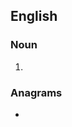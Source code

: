 ==English==

===Noun===
{{head|en|noun plural form}}

# {{plural of|alignment|lang=en}}

===Anagrams===
* {{anagrams|en|lamentings|signalment}}